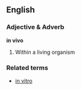 ==English==
===Adjective & Adverb===
'''in vivo'''

# Within a living organism

===Related terms===
* [[in vitro]]